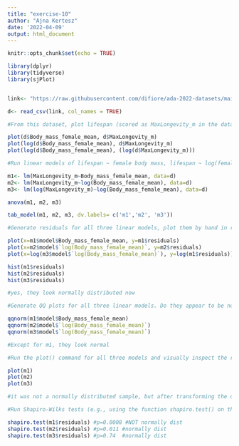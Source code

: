 ```yaml
---
title: "exercise-10"
author: "Ajna Kertesz"
date: '2022-04-09'
output: html_document
---
```


```r
knitr::opts_chunk$set(echo = TRUE)
```


```r

library(dplyr)
library(tidyverse)
library(sjPlot)


link<- "https://raw.githubusercontent.com/difiore/ada-2022-datasets/main/KamilarAndCooperData.csv"

d<- read_csv(link, col_names = TRUE)

#From this dataset, plot lifespan (scored as MaxLongevity_m in the dataset) versus female body mass (scored as Body_mass_female_mean). Is the relationship linear? If not, how might you transform one or both variable to more closely approximate a linear relationship? #not normally dist, need to use log transform

plot(d$Body_mass_female_mean, d$MaxLongevity_m)
plot(log(d$Body_mass_female_mean), d$MaxLongevity_m)
plot(log(d$Body_mass_female_mean), (log(d$MaxLongevity_m)))

#Run linear models of lifespan ~ female body mass, lifespan ~ log(female body mass), and log(lifespan) ~ log(female body mass)

m1<- lm(MaxLongevity_m~Body_mass_female_mean, data=d)
m2<- lm(MaxLongevity_m~log(Body_mass_female_mean), data=d)
m3<- lm(log(MaxLongevity_m)~log(Body_mass_female_mean), data=d)

anova(m1, m2, m3)

tab_model(m1, m2, m3, dv.labels= c('m1','m2', 'm3'))

#Generate residuals for all three linear models, plot them by hand in relation to the corresponding explanatory variable, and make histograms of the residuals. Do they appear to be normally distributed?

plot(x=m1$model$Body_mass_female_mean, y=m1$residuals)
plot(x=m2$model$`log(Body_mass_female_mean)`, y=m2$residuals)
plot(x=log(m3$model$`log(Body_mass_female_mean)`), y=log(m1$residuals))

hist(m1$residuals)
hist(m2$residuals)
hist(m3$residuals)

#yes, they look normally distributed now

#Generate QQ plots for all three linear models. Do they appear to be normally distributed? Based on visual inspection of the QQ plots, do the residual appear to deviate from being normally distributed?

qqnorm(m1$model$Body_mass_female_mean)
qqnorm(m2$model$`log(Body_mass_female_mean)`)
qqnorm(m3$model$`log(Body_mass_female_mean)`)

#Except for m1, they look normal

#Run the plot() command for all three models and visually inspect the resultant plots. What do the plots suggest about whether the assumptions for regression are met for any of these models?

plot(m1)
plot(m2)
plot(m3)

#it was not a normally distributed sample, but after transforming the data using log, it is now normally distributed

#Run Shapiro-Wilks tests (e.g., using the function shapiro.test() on the residuals for all three models.

shapiro.test(m1$residuals) #p=0.0008 #NOT normally dist
shapiro.test(m2$residuals) #p=0.011 #normally dist
shapiro.test(m3$residuals) #p=0.74  #normally dist

```




